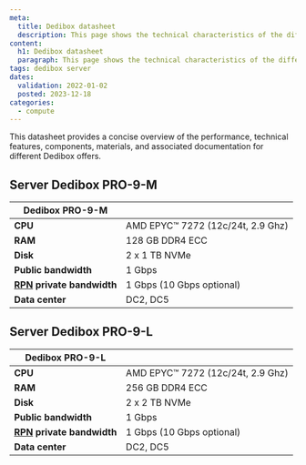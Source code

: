 ```yaml
---
meta:
  title: Dedibox datasheet
  description: This page shows the technical characteristics of the different Dedibox offers.
content:
  h1: Dedibox datasheet
  paragraph: This page shows the technical characteristics of the different Dedibox offers.
tags: dedibox server
dates:
  validation: 2022-01-02
  posted: 2023-12-18
categories:
  - compute
---
```


This datasheet provides a concise overview of the performance, technical features, components, materials, and associated documentation for different Dedibox offers.

## Server Dedibox PRO-9-M

| Dedibox PRO-9-M        |                                   |
|------------------------|-----------------------------------|
| **CPU**                | AMD EPYC™ 7272 (12c/24t, 2.9 Ghz) |
| **RAM**                | 128 GB DDR4 ECC                   |
| **Disk**               | 2 x 1 TB NVMe                     |
| **Public bandwidth**   | 1 Gbps                            |
| **[RPN](/dedibox-network/rpn/concepts/#rpn) private bandwidth** | 1 Gbps (10 Gbps optional)         |
| **Data center**        | DC2, DC5                          |

## Server Dedibox PRO-9-L

| Dedibox PRO-9-L        |                                   |
|------------------------|-----------------------------------|
| **CPU**                | AMD EPYC™ 7272 (12c/24t, 2.9 Ghz) |
| **RAM**                | 256 GB DDR4 ECC                   |
| **Disk**               | 2 x 2 TB NVMe                     |
| **Public bandwidth**   | 1 Gbps                            |
| **[RPN](/dedibox-network/rpn/concepts/#rpn) private bandwidth** | 1 Gbps (10 Gbps optional) |
| **Data center**        | DC2, DC5                          |